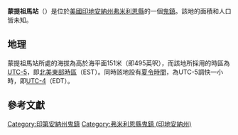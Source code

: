 {{noteTA
|G1=USState
|G2=地名
|G3=Unit
}}
{{Infobox settlement
|official_name            = 蒙提祖馬站
|native_name = Montezuma Station
|settlement_type          = [[鬼鎮|鬼鎮]]
|image_skyline            = 
|imagesize                = 
|image_map                = 
|mapsize                  = 
|pushpin_map              = USA Indiana
|pushpin_label            = 蒙提祖馬站
|pushpin_label_position   = top
|pushpin_map_caption      = 蒙提祖馬站在印地安納州的位置
|subdivision_type         = [[世界政區索引|國家]]
|subdivision_type1        = [[美国州份|州份]]
|subdivision_type2        = [[印地安納州行政区划|縣]]
|subdivision_name         = [[美国|美国]]
|subdivision_name1        = [[印地安納州|印地安納州]]
|subdivision_name2        = [[弗米利恩縣_(印地安納州)|弗米利恩縣]]
|elevation_ft             = 495
|elevation_m              = 151
|area_total_km2           = 
|area_total_sq_mi         = 
|area_land_km2            = 
|area_land_sq_mi          = 
|area_water_km2           = 
|area_water_sq_mi         = 
|population_as_of         = 2010
|population_footnotes     = 
|population_total         = 
|population_metro         = 
|population_density_km2   = auto
|population_density_sq_mi = auto
|timezone                 = [[北美东部时区|北美东部时区]]
|utc_offset               = -5
|coordinates              = {{coord|39|47|42|N|87|23|12|W|display=inline,title}}
| coor_pinpoint           = 
| coordinates_footnotes   = 
|timezone_DST             = EDT
|utc_offset_DST           = -4
|postal_code_type         = [[美國郵區編號|郵區編號]]
|postal_code              = 47854
|area_code                = {{link-en|电话区号765|Area code 765|765}}
|blank_name = [[地名信息系统|GNIS ID]]
|blank_info = 439358<ref name="GNIS">{{cite gnis|439358|Montezuma Station}}</ref>
}}
'''蒙提祖馬站'''（{{lang-en|Montezuma Station}}）是位於[[美國|美國]][[印地安納州|印地安納州]][[弗米利恩縣_(印地安納州)|弗米利恩縣]]的一個[[鬼鎮|鬼鎮]]。該地的面積和人口皆未知。

== 地理 ==
蒙提祖馬站所處的海拔為高於海平面151米（即495英呎），而該地所採用的時區為[[UTC-5|UTC-5]]，即[[北美東部時區|北美東部時區]]（EST）。同時該地設有[[夏令時間|夏令時間]]，為UTC-5調快一小時，即[[UTC-4|UTC-4]]（EDT）。

== 參考文獻 ==
{{reflist}}

{{弗米利恩縣 (印地安納州)}}

{{DEFAULTSORT:Montezuma Station}}
[[Category:印第安納州鬼鎮|Category:印第安納州鬼鎮]]
[[Category:弗米利恩縣鬼鎮_(印地安納州)|Category:弗米利恩縣鬼鎮 (印地安納州)]]

{{Indiana-geo-stub}}